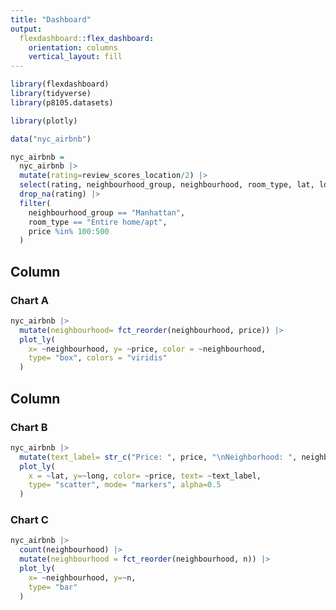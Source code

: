 ```yaml
---
title: "Dashboard"
output: 
  flexdashboard::flex_dashboard:
    orientation: columns
    vertical_layout: fill
---
```


```r
library(flexdashboard)
library(tidyverse)
library(p8105.datasets)

library(plotly)
```


```r
data("nyc_airbnb")

nyc_airbnb =
  nyc_airbnb |> 
  mutate(rating=review_scores_location/2) |> 
  select(rating, neighbourhood_group, neighbourhood, room_type, lat, long, price) |> 
  drop_na(rating) |> 
  filter(
    neighbourhood_group == "Manhattan",
    room_type == "Entire home/apt",
    price %in% 100:500
  )
```

Column {data-width=650}
-----------------------------------------------------------------------

### Chart A

```r
nyc_airbnb |> 
  mutate(neighbourhood= fct_reorder(neighbourhood, price)) |> 
  plot_ly(
    x= ~neighbourhood, y= ~price, color = ~neighbourhood,
    type= "box", colors = "viridis"
  )
```

Column {data-width=350}
-----------------------------------------------------------------------

### Chart B

```r
nyc_airbnb |> 
  mutate(text_label= str_c("Price: ", price, "\nNeighborhood: ", neighbourhood)) |> 
  plot_ly(
    x = ~lat, y=~long, color= ~price, text= ~text_label,
    type= "scatter", mode= "markers", alpha=0.5
  )
```

### Chart C

```r
nyc_airbnb |> 
  count(neighbourhood) |> 
  mutate(neighbourhood = fct_reorder(neighbourhood, n)) |> 
  plot_ly(
    x= ~neighbourhood, y=~n,
    type= "bar"
  )
```

